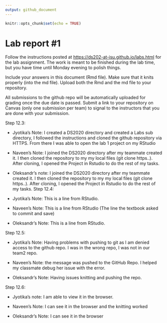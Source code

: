 ```yaml
---
output: github_document
---
```


<!-- README.md is generated from README.Rmd. Please edit the README.Rmd file -->

```r
knitr::opts_chunk$set(echo = TRUE)
```

# Lab report #1

Follow the instructions posted at <https://ds202-at-isu.github.io/labs.html> for the lab assignment. The work is meant to be finished during the lab time, but you have time until Monday evening to polish things.

Include your answers in this document (Rmd file). Make sure that it knits properly (into the md file). Upload both the Rmd and the md file to your repository.

All submissions to the github repo will be automatically uploaded for grading once the due date is passed. Submit a link to your repository on Canvas (only one submission per team) to signal to the instructors that you are done with your submission.

Step 12.3:

-   Jyotika's Note: I created a DS2020 directory and created a Labs sub directory, I followed the instructions and cloned the github repository via HTTPS. From there I was able to open the lab 1 project on my RStudio

-   Naveen's Note: I joined the DS2020 directory after my teammate created it. I then cloned the repository to my my local files (git clone https..). After cloning, I opened the Project in Rstudio to do the rest of my tasks.

-    Oleksandr's note: I joined the DS2020 directory after my teammate created it. I then cloned the repository to my my local files (git clone https..). After cloning, I opened the Project in Rstudio to do the rest of my tasks.
Step 12.4:

-   Jyotika's Note: This is a line from RStudio.

-   Naveen's Note: This is a line from RStudio (The line the textbook asked to commit and save)

-   Oleksandr's Note: This is a line from RStudio.

Step 12.5:

-   Jyotika's Note: Having problems with pushing to git as I am denied access to the github repo. I was in the wrong repo, I was not in our team2 repo.

-   Naveen's Note: the message was pushed to the GitHub Repo. I helped my classmate debug her issue with the error.

-   Oleksandr's Note: Having issues knitting and pushing the repo. 

Step 12.6:

-   Jyotika's note: I am able to view it in the browser.

-   Naveen's Note: I can see it in the browser and the knitting worked

-   Oleksandr's Note: I can see it in the browser 
